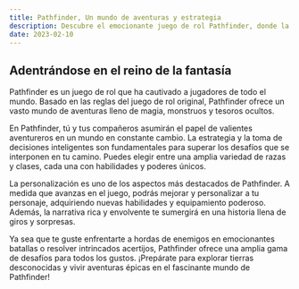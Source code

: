 ```yaml
---
title: Pathfinder, Un mundo de aventuras y estrategia
description: Descubre el emocionante juego de rol Pathfinder, donde la estrategia y la creatividad se combinan para crear experiencias inolvidables.
date: 2023-02-10
---
```


## Adentrándose en el reino de la fantasía

Pathfinder es un juego de rol que ha cautivado a jugadores de todo el mundo.
Basado en las reglas del juego de rol original, Pathfinder ofrece un vasto
mundo de aventuras lleno de magia, monstruos y tesoros ocultos.

En Pathfinder, tú y tus compañeros asumirán el papel de valientes aventureros
en un mundo en constante cambio. La estrategia y la toma de decisiones
inteligentes son fundamentales para superar los desafíos que se interponen en
tu camino. Puedes elegir entre una amplia variedad de razas y clases, cada una
con habilidades y poderes únicos.

La personalización es uno de los aspectos más destacados de Pathfinder.
A medida que avanzas en el juego, podrás mejorar y personalizar a tu personaje,
adquiriendo nuevas habilidades y equipamiento poderoso.
Además, la narrativa rica y envolvente te sumergirá en una historia llena de
giros y sorpresas.

Ya sea que te guste enfrentarte a hordas de enemigos en emocionantes batallas o
resolver intrincados acertijos, Pathfinder ofrece una amplia gama de desafíos
para todos los gustos. ¡Prepárate para explorar tierras desconocidas y vivir
aventuras épicas en el fascinante mundo de Pathfinder!
